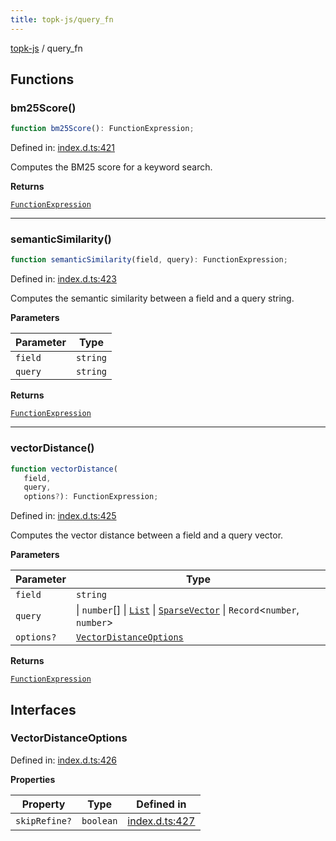 ```yaml
---
title: topk-js/query_fn
---
```


[topk-js](/sdk/topk-js/index) / query\_fn

## Functions

### bm25Score()

```ts
function bm25Score(): FunctionExpression;
```

Defined in: [index.d.ts:421](https://github.com/topk-io/topk/blob/646fe7da5b8a91dc6895c0f3c1c4ae2dcbe25385/topk-js/index.d.ts#L421)

Computes the BM25 score for a keyword search.

**Returns**

[`FunctionExpression`](/sdk/topk-js/Namespace.query#functionexpression)

***

### semanticSimilarity()

```ts
function semanticSimilarity(field, query): FunctionExpression;
```

Defined in: [index.d.ts:423](https://github.com/topk-io/topk/blob/646fe7da5b8a91dc6895c0f3c1c4ae2dcbe25385/topk-js/index.d.ts#L423)

Computes the semantic similarity between a field and a query string.

**Parameters**

| Parameter | Type |
| ------ | ------ |
| `field` | `string` |
| `query` | `string` |

**Returns**

[`FunctionExpression`](/sdk/topk-js/Namespace.query#functionexpression)

***

### vectorDistance()

```ts
function vectorDistance(
   field,
   query,
   options?): FunctionExpression;
```

Defined in: [index.d.ts:425](https://github.com/topk-io/topk/blob/646fe7da5b8a91dc6895c0f3c1c4ae2dcbe25385/topk-js/index.d.ts#L425)

Computes the vector distance between a field and a query vector.

**Parameters**

| Parameter | Type |
| ------ | ------ |
| `field` | `string` |
| `query` | \| `number`[] \| [`List`](/sdk/topk-js/Namespace.data#list) \| [`SparseVector`](/sdk/topk-js/Namespace.data#sparsevector) \| `Record`\<`number`, `number`\> |
| `options?` | [`VectorDistanceOptions`](/sdk/topk-js/Namespace.query_fn#vectordistanceoptions) |

**Returns**

[`FunctionExpression`](/sdk/topk-js/Namespace.query#functionexpression)

## Interfaces

### VectorDistanceOptions

Defined in: [index.d.ts:426](https://github.com/topk-io/topk/blob/646fe7da5b8a91dc6895c0f3c1c4ae2dcbe25385/topk-js/index.d.ts#L426)

**Properties**

| Property | Type | Defined in |
| ------ | ------ | ------ |
| <a id="skiprefine"></a> `skipRefine?` | `boolean` | [index.d.ts:427](https://github.com/topk-io/topk/blob/646fe7da5b8a91dc6895c0f3c1c4ae2dcbe25385/topk-js/index.d.ts#L427) |
